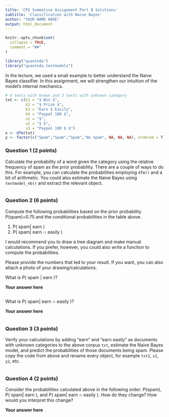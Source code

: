 ```yaml
---
title: 'CPS Summative Assignment Part B Solutions'
subtitle: 'Classification with Naive Bayes'
author: "YOUR NAME HERE"
output: html_document
---
```


```r
knitr::opts_chunk$set(
  collapse = TRUE,
  comment = "##"
)

library("quanteda")
library("quanteda.textmodels")
```




In the lecture, we used a small example to better understand the Naive Bayes classifier. In this assignment, we will strengthen our intuition of the model's internal mechanics.

```r
# 4 texts with known and 3 texts with unknown category
txt <- c(k1 = "$ Win $", 
         k2 = "$ Prize $", 
         k3 = "Earn $ Easily", 
         k4 = "Paypal 100 $",
         u1 = "$",
         u2 = "$ $",
         u3 = "Paypal 100 $ $")
x <- dfm(txt) 
y <- factor(c("Spam","Spam","Spam","No Spam", NA, NA, NA), ordered = T)
```

### Question 1 (2 points)

Calculate the probability of a word given the category using the relative frequency of spam as the prior probability. There are a couple of ways to do this. For example, you can calculate the probabilities employing `dfm()` and a bit of arithmetic. You could also estimate the Naive Bayes using `textmodel_nb()` and extract the relevant object. 

```r

```


### Question 2 (6 points)

Compute the following probabilities based on the prior probability P(spam)=0.75 and the conditional probabilities in the table above.

1. P( spam| earn )
2. P( spam| earn ∩ easily )

I would recommend you to draw a tree diagram and make manual calculations. If you prefer, however, you could also write a function to compute the probabilities.

Please provide the numbers that led to your result. If you want, you can also attach a photo of your drawing/calculations.


What is P( spam | earn )?

**Your answer here**

> 

```r

```

What is P( spam| earn ∩ easily )? 

**Your answer here**

> 

```r

```


### Question 3 (3 points)

Verify your calculations by adding "earn" and "earn easily" as documents with unknown categories to the above corpus `txt`, estimate the Naive Bayes model, and predict the probabilities of those documents being spam. Please copy the code from above and rename every object, for example `txt2`, `x2`, `y2`, etc. 

```r


```


### Question 4 (2 points)

Consider the probabilities calculated above in the following order: P(spam), P( spam| earn ), and P( spam| earn ∩ easily ). How do they change? How would you interpret this change?

**Your answer here**

> 



